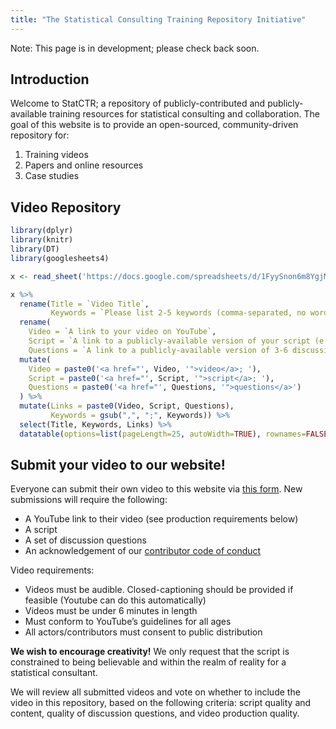```yaml
---
title: "The Statistical Consulting Training Repository Initiative"
---
```


Note: This page is in development; please check back soon. 

## Introduction

Welcome to StatCTR; a repository of publicly-contributed and publicly-available training resources for statistical consulting and collaboration. The goal of this website is to provide an open-sourced, community-driven repository for: 

1. Training videos
2. Papers and online resources
3. Case studies

## Video Repository

```r
library(dplyr)
library(knitr)
library(DT)
library(googlesheets4)

x <- read_sheet('https://docs.google.com/spreadsheets/d/1FyySnon6m8YgjM0cp9MKkf37DB04aBSAqlD-WXpD8tk')

x %>% 
  rename(Title = `Video Title`, 
         Keywords = `Please list 2-5 keywords (comma-separated, no words already in the title)`) %>% 
  rename(
    Video = `A link to your video on YouTube`, 
    Script = `A link to a publicly-available version of your script (e.g. a Google Document).`, 
    Questions = `A link to a publicly-available version of 3-6 discussion questions.`) %>% 
  mutate(
    Video = paste0('<a href="', Video, '">video</a>; '),
    Script = paste0('<a href="', Script, '">script</a>; '),
    Questions = paste0('<a href="', Questions, '">questions</a>')
  ) %>% 
  mutate(Links = paste0(Video, Script, Questions), 
         Keywords = gsub(",", ";", Keywords)) %>% 
  select(Title, Keywords, Links) %>% 
  datatable(options=list(pageLength=25, autoWidth=TRUE), rownames=FALSE, escape = FALSE, filter = "top")
```

## Submit your video to our website!

Everyone can submit their own video to this website via [this form](https://forms.gle/njjVuehXaDEALg4NA). 
New submissions will require the following: 

- A YouTube link to their video (see production requirements below)
- A script
- A set of discussion questions
- An acknowledgement of our [contributor code of conduct](codeofconduct.qmd)

Video requirements: 

- Videos must be audible. Closed-captioning should be provided if feasible (Youtube can do this automatically)
- Videos must be under 6 minutes in length
- Must conform to YouTube's guidelines for all ages
- All actors/contributors must consent to public distribution 

**We wish to encourage creativity!** We only request that the script is constrained to being believable and within the realm of reality for a statistical consultant. 

We will review all submitted videos and vote on whether to include the video in this repository, based on the following criteria: script quality and content, quality of discussion questions, and video production quality. 